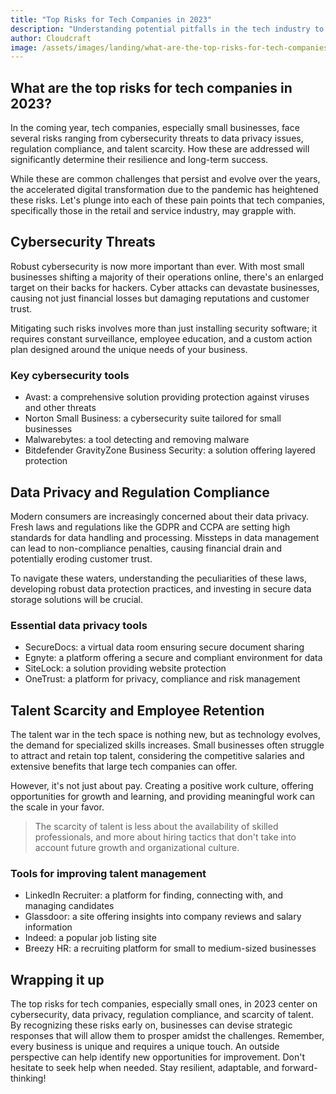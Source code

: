 ```yaml
---
title: "Top Risks for Tech Companies in 2023"
description: "Understanding potential pitfalls in the tech industry to future-proof your business"
author: Cloudcraft
image: /assets/images/landing/what-are-the-top-risks-for-tech-companies-in-2023.jpg
---
```


## What are the top risks for tech companies in 2023?

In the coming year, tech companies, especially small businesses, face several risks ranging from cybersecurity threats to data privacy issues, regulation compliance, and talent scarcity. How these are addressed will significantly determine their resilience and long-term success.

While these are common challenges that persist and evolve over the years, the accelerated digital transformation due to the pandemic has heightened these risks. Let's plunge into each of these pain points that tech companies, specifically those in the retail and service industry, may grapple with.

<ServicesBlurb />

## Cybersecurity Threats 

Robust cybersecurity is now more important than ever. With most small businesses shifting a majority of their operations online, there's an enlarged target on their backs for hackers. Cyber attacks can devastate businesses, causing not just financial losses but damaging reputations and customer trust.

Mitigating such risks involves more than just installing security software; it requires constant surveillance, employee education, and a custom action plan designed around the unique needs of your business.

### Key cybersecurity tools

 * Avast: a comprehensive solution providing protection against viruses and other threats
 * Norton Small Business: a cybersecurity suite tailored for small businesses
 * Malwarebytes: a tool detecting and removing malware
 * Bitdefender GravityZone Business Security: a solution offering layered protection

## Data Privacy and Regulation Compliance

Modern consumers are increasingly concerned about their data privacy. Fresh laws and regulations like the GDPR and CCPA are setting high standards for data handling and processing. Missteps in data management can lead to non-compliance penalties, causing financial drain and potentially eroding customer trust.

To navigate these waters, understanding the peculiarities of these laws, developing robust data protection practices, and investing in secure data storage solutions will be crucial.

### Essential data privacy tools

 * SecureDocs: a virtual data room ensuring secure document sharing
 * Egnyte: a platform offering a secure and compliant environment for data
 * SiteLock: a solution providing website protection
 * OneTrust: a platform for privacy, compliance and risk management

<GetStartedBlurb />

## Talent Scarcity and Employee Retention

The talent war in the tech space is nothing new, but as technology evolves, the demand for specialized skills increases. Small businesses often struggle to attract and retain top talent, considering the competitive salaries and extensive benefits that large tech companies can offer.

However, it's not just about pay. Creating a positive work culture, offering opportunities for growth and learning, and providing meaningful work can the scale in your favor.

<blockquote>The scarcity of talent is less about the availability of skilled professionals, and more about hiring tactics that don't take into account future growth and organizational culture.</blockquote>

### Tools for improving talent management

 * LinkedIn Recruiter: a platform for finding, connecting with, and managing candidates
 * Glassdoor: a site offering insights into company reviews and salary information
 * Indeed: a popular job listing site
 * Breezy HR: a recruiting platform for small to medium-sized businesses

## Wrapping it up

The top risks for tech companies, especially small ones, in 2023 center on cybersecurity, data privacy, regulation compliance, and scarcity of talent. By recognizing these risks early on, businesses can devise strategic responses that will allow them to prosper amidst the challenges. Remember, every business is unique and requires a unique touch. An outside perspective can help identify new opportunities for improvement. Don't hesitate to seek help when needed. Stay resilient, adaptable, and forward-thinking!